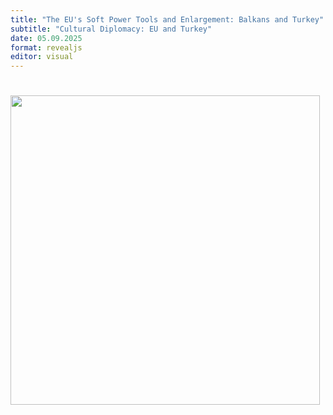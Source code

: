```yaml
---
title: "The EU's Soft Power Tools and Enlargement: Balkans and Turkey"
subtitle: "Cultural Diplomacy: EU and Turkey"
date: 05.09.2025
format: revealjs
editor: visual
---
```


# ![](images/Build a Library Project-19.png){width="495"}
